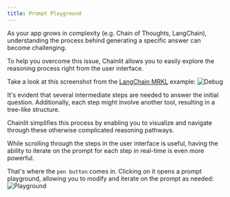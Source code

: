 ```yaml
---
title: Prompt Playground
---
```


As your app grows in complexity (e.g. Chain of Thoughts, LangChain), understanding the process behind generating a specific answer can become challenging.

To help you overcome this issue, Chainlit allows you to easily explore the reasoning process right from the user interface.

Take a look at this screenshot from the [LangChain MRKL](/examples/mrkl) example:
![Debug](/images/debug.png)

It's evident that several intermediate steps are needed to answer the initial question. Additionally, each step might involve another tool, resulting in a tree-like structure.

Chainlit simplifies this process by enabling you to visualize and navigate through these otherwise complicated reasoning pathways.

While scrolling through the steps in the user interface is useful, having the ability to iterate on the prompt for each step in real-time is even more powerful.

That's where the `pen button` comes in. Clicking on it opens a prompt playground, allowing you to modify and iterate on the prompt as needed:
![Playground](/images/playground.png)